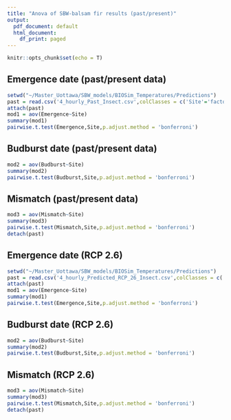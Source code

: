 ```yaml
---
title: "Anova of SBW-balsam fir results (past/present)"
output:
  pdf_document: default
  html_document:
    df_print: paged
---
```


```r
knitr::opts_chunk$set(echo = T)
```

## Emergence date (past/present data)


```r
setwd("~/Master_Uottawa/SBW_models/BIOSim_Temperatures/Predictions")
past = read.csv('4_hourly_Past_Insect.csv',colClasses = c('Site'='factor'))
attach(past)
mod1 = aov(Emergence~Site)
summary(mod1)
pairwise.t.test(Emergence,Site,p.adjust.method = 'bonferroni')
```

## Budburst date (past/present data)

```r
mod2 = aov(Budburst~Site)
summary(mod2)
pairwise.t.test(Budburst,Site,p.adjust.method = 'bonferroni')
```

## Mismatch (past/present data)

```r
mod3 = aov(Mismatch~Site)
summary(mod3)
pairwise.t.test(Mismatch,Site,p.adjust.method = 'bonferroni')
detach(past)
```

## Emergence date (RCP 2.6)

```r
setwd("~/Master_Uottawa/SBW_models/BIOSim_Temperatures/Predictions")
past = read.csv('4_hourly_Predicted_RCP_26_Insect.csv',colClasses = c('Site'='factor'))
attach(past)
mod1 = aov(Emergence~Site)
summary(mod1)
pairwise.t.test(Emergence,Site,p.adjust.method = 'bonferroni')
```

## Budburst date (RCP 2.6)

```r
mod2 = aov(Budburst~Site)
summary(mod2)
pairwise.t.test(Budburst,Site,p.adjust.method = 'bonferroni')
```

## Mismatch (RCP 2.6)

```r
mod3 = aov(Mismatch~Site)
summary(mod3)
pairwise.t.test(Mismatch,Site,p.adjust.method = 'bonferroni')
detach(past)
```

